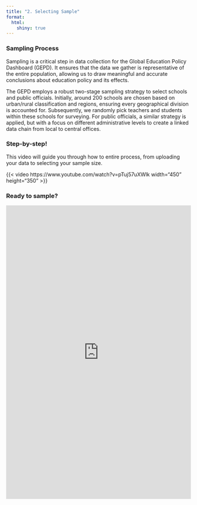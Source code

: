 ```yaml
---
title: "2. Selecting Sample"
format: 
  html:
    shiny: true
---
```


### **Sampling Process**

Sampling is a critical step in data collection for the Global Education Policy Dashboard (GEPD). It ensures that the data we gather is representative of the entire population, allowing us to draw meaningful and accurate conclusions about education policy and its effects.

The GEPD employs a robust two-stage sampling strategy to select schools and public officials. Initially, around 200 schools are chosen based on urban/rural classification and regions, ensuring every geographical division is accounted for. Subsequently, we randomly pick teachers and students within these schools for surveying. For public officials, a similar strategy is applied, but with a focus on different administrative levels to create a linked data chain from local to central offices.

### **Step-by-step!**

This video will guide you through how to entire process, from uploading your data to selecting your sample size.

{{< video https://www.youtube.com/watch?v=pTuj57uXWlk width="450" height="350" >}}

### **Ready to sample?**

<iframe src="https://arthurcheib.shinyapps.io/gepd-sampling/" style="border: none; width: 100%; height: 800px;">

</iframe>
